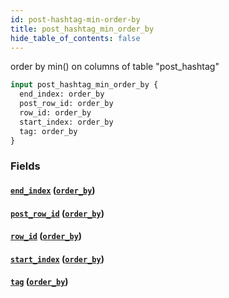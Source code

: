 ```yaml
---
id: post-hashtag-min-order-by
title: post_hashtag_min_order_by
hide_table_of_contents: false
---
```


order by min() on columns of table "post_hashtag"

```graphql
input post_hashtag_min_order_by {
  end_index: order_by
  post_row_id: order_by
  row_id: order_by
  start_index: order_by
  tag: order_by
}
```

### Fields

#### [`end_index`](#) ([`order_by`](../enums/order-by))

#### [`post_row_id`](#) ([`order_by`](../enums/order-by))

#### [`row_id`](#) ([`order_by`](../enums/order-by))

#### [`start_index`](#) ([`order_by`](../enums/order-by))

#### [`tag`](#) ([`order_by`](../enums/order-by))
